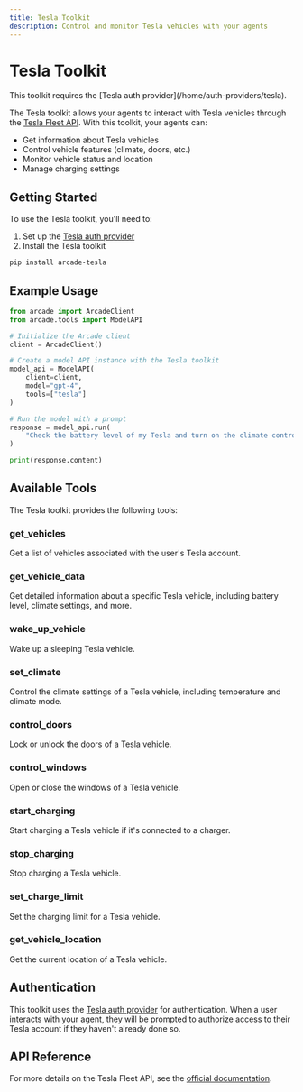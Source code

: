 ```yaml
---
title: Tesla Toolkit
description: Control and monitor Tesla vehicles with your agents
---
```



# Tesla Toolkit

<Callout type="info">
  This toolkit requires the [Tesla auth provider](/home/auth-providers/tesla).
</Callout>

The Tesla toolkit allows your agents to interact with Tesla vehicles through the [Tesla Fleet API](https://developer.tesla.com/docs/fleet-api/getting-started/what-is-fleet-api). With this toolkit, your agents can:

- Get information about Tesla vehicles
- Control vehicle features (climate, doors, etc.)
- Monitor vehicle status and location
- Manage charging settings

## Getting Started

To use the Tesla toolkit, you'll need to:

1. Set up the [Tesla auth provider](/home/auth-providers/tesla)
2. Install the Tesla toolkit

```bash
pip install arcade-tesla
```

## Example Usage

```python
from arcade import ArcadeClient
from arcade.tools import ModelAPI

# Initialize the Arcade client
client = ArcadeClient()

# Create a model API instance with the Tesla toolkit
model_api = ModelAPI(
    client=client,
    model="gpt-4",
    tools=["tesla"]
)

# Run the model with a prompt
response = model_api.run(
    "Check the battery level of my Tesla and turn on the climate control if it's below 20%."
)

print(response.content)
```

## Available Tools

The Tesla toolkit provides the following tools:

### get_vehicles

Get a list of vehicles associated with the user's Tesla account.

### get_vehicle_data

Get detailed information about a specific Tesla vehicle, including battery level, climate settings, and more.

### wake_up_vehicle

Wake up a sleeping Tesla vehicle.

### set_climate

Control the climate settings of a Tesla vehicle, including temperature and climate mode.

### control_doors

Lock or unlock the doors of a Tesla vehicle.

### control_windows

Open or close the windows of a Tesla vehicle.

### start_charging

Start charging a Tesla vehicle if it's connected to a charger.

### stop_charging

Stop charging a Tesla vehicle.

### set_charge_limit

Set the charging limit for a Tesla vehicle.

### get_vehicle_location

Get the current location of a Tesla vehicle.

## Authentication

This toolkit uses the [Tesla auth provider](/home/auth-providers/tesla) for authentication. When a user interacts with your agent, they will be prompted to authorize access to their Tesla account if they haven't already done so.

## API Reference

For more details on the Tesla Fleet API, see the [official documentation](https://developer.tesla.com/docs/fleet-api/getting-started/what-is-fleet-api).